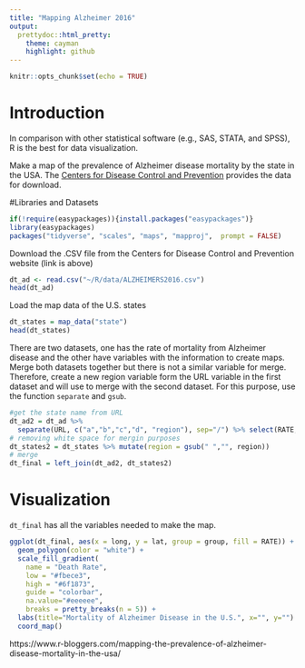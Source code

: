 ```yaml
---
title: "Mapping Alzheimer 2016"
output:
  prettydoc::html_pretty:
    theme: cayman
    highlight: github
---
```


```r
knitr::opts_chunk$set(echo = TRUE)
```

# Introduction

In comparison with other statistical software (e.g., SAS, STATA, and SPSS), R is the best for data visualization. 

Make a map of the prevalence of Alzheimer disease mortality by the state in the USA. The [Centers for Disease Control and Prevention](https://www.cdc.gov/nchs/pressroom/sosmap/alzheimers_mortality/alzheimers_disease.htm) provides the data for download.

#Libraries and Datasets

```r
if(!require(easypackages)){install.packages("easypackages")}
library(easypackages)
packages("tidyverse", "scales", "maps", "mapproj",  prompt = FALSE)
```

Download the .CSV file from the Centers for Disease Control and Prevention website (link is above)

```r
dt_ad <- read.csv("~/R/data/ALZHEIMERS2016.csv")
head(dt_ad)
```

Load the map data of the U.S. states

```r
dt_states = map_data("state")
head(dt_states)
```             

There are two datasets, one has the rate of mortality from Alzheimer disease and the other have variables with the information to create maps. Merge both datasets together but there is not a similar variable for merge. Therefore, create a new region variable form the URL variable in the first dataset and will use to merge with the second dataset. For this purpose, use the function `separate` and `gsub`. 

```r
#get the state name from URL
dt_ad2 = dt_ad %>% 
  separate(URL, c("a","b","c","d", "region"), sep="/") %>% select(RATE, region)
# removing white space for mergin purposes
dt_states2 = dt_states %>% mutate(region = gsub(" ","", region))
# merge
dt_final = left_join(dt_ad2, dt_states2)
```

# Visualization

`dt_final` has all the variables needed to make the map.

```r
ggplot(dt_final, aes(x = long, y = lat, group = group, fill = RATE)) + 
  geom_polygon(color = "white") +
  scale_fill_gradient(
    name = "Death Rate", 
    low = "#fbece3", 
    high = "#6f1873", 
    guide = "colorbar",
    na.value="#eeeeee", 
    breaks = pretty_breaks(n = 5)) +
  labs(title="Mortality of Alzheimer Disease in the U.S.", x="", y="") +
  coord_map()
```
  
  https://www.r-bloggers.com/mapping-the-prevalence-of-alzheimer-disease-mortality-in-the-usa/
  